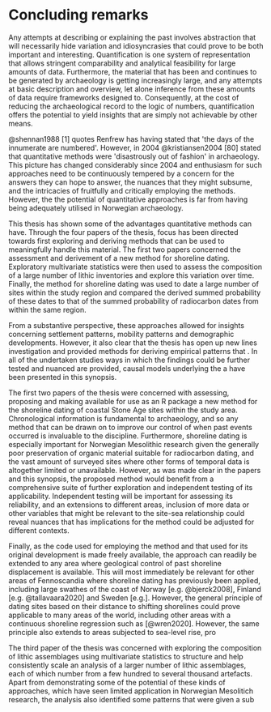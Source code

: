# Concluding remarks

Any attempts at describing or explaining the past involves abstraction that will necessarily hide variation and idiosyncrasies that could prove to be both important and interesting. Quantification is one system of representation that allows stringent comparability and analytical feasibility for large amounts of data. Furthermore, the material that has been and continues to be generated by archaeology is getting increasingly large, and any attempts at basic description and overview, let alone inference from these amounts of data require frameworks designed to. Consequently, at the cost of reducing the archaeological record to the logic of numbers, quantification offers the potential to yield insights that are simply not achievable by other means. 

@shennan1988[1] quotes Renfrew has having stated that \'the days of the innumerate are numbered\'. However, in 2004 @kristiansen2004[80] stated that quantitative methods were \'disastrously out of fashion\' in archaeology. This picture has changed considerably since 2004 and enthusiasm for such approaches need to be continuously tempered by a concern for the answers they can hope to answer, the nuances that they might subsume, and the intricacies of fruitfully and critically employing the methods. However, the the potential of quantitative approaches is far from having being adequately utilised in Norwegian archaeology. 

This thesis has shown some of the advantages quantitative methods can have. Through the four papers of the thesis, focus has been directed towards first exploring and deriving methods that can be used to meaningfully handle this material. The first two papers concerned the assessment and derivement of a new method for shoreline dating. Exploratory multivariate statistics were then used to assess the composition of a large number of lithic inventories and explore this variation over time. Finally, the method for shoreline dating was used to date a large number of sites within the study region and compared the derived summed probability of these dates to that of the summed probability of radiocarbon dates from within the same region. 

From a substantive perspective, these approaches allowed for insights concerning settlement patterns, mobility patterns and demographic developments. However, it also clear that the thesis has open up new lines investigation and provided methods for deriving empirical patterns that . In all of the undertaken studies ways in which the findings could be further tested and nuanced are provided, causal models underlying the a have been presented in this synopsis.

The first two papers of the thesis were concerned with assessing, proposing and making available for use as an R package a new method for the shoreline dating of coastal Stone Age sites within the study area. Chronological information is fundamental to archaeology, and so any method that can be drawn on to improve our control of when past events occurred is invaluable to the discipline. Furthermore, shoreline dating is especially important for Norwegian Mesolithic research given the generally poor preservation of organic material suitable for radiocarbon dating, and the vast amount of surveyed sites where other forms of temporal data is altogether limited or unavailable. However, as was made clear in the papers and this synopsis, the proposed method would benefit from a comprehensive suite of further exploration and independent testing of its applicability. Independent testing will be important for assessing its reliability, and an extensions to different areas, inclusion of more data or other variables that might be relevant to the site-sea relationship could reveal nuances that has implications for the method could be adjusted for different contexts. 

Finally, as the code used for employing the method and that used for its original development is made freely available, the approach can readily be extended to any area where geological control of past shoreline displacement is available. This will most immediately be relevant for other areas of Fennoscandia where shoreline dating has previously been applied, including large swathes of the coast of Norway [e.g. @bjerck2008], Finland [e.g. @tallavaara2020] and Sweden [e.g.]. However, the general principle of dating sites based on their distance to shifting shorelines could prove applicable to many areas of the world, including other areas with a continuous shoreline regression such as [@wren2020]. However, the same principle also extends to areas subjected to sea-level rise, pro

The third paper of the thesis was concerned with exploring the composition of lithic assemblages using multivariate statistics to structure and help consistently scale an analysis of a larger number of lithic assemblages, each of which number from a few hundred to several thousand artefacts. Apart from demonstrating some of the potential of these kinds of approaches, which have seen limited application in Norwegian Mesolitich research, the analysis also identified some patterns that were given a sub
